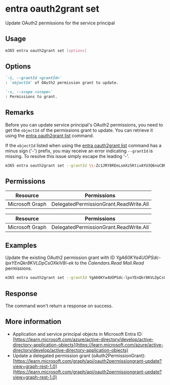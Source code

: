 
# entra oauth2grant set

Update OAuth2 permissions for the service principal

## Usage

```sh
m365 entra oauth2grant set [options]
```

## Options

```md definition-list
`-i, --grantId <grantId>`
: `objectId` of OAuth2 permission grant to update.

`-s, --scope <scope>`
: Permissions to grant.
```

<Global />

## Remarks

Before you can update service principal's OAuth2 permissions, you need to get the `objectId` of the permissions grant to update. You can retrieve it using the [entra oauth2grant list](./oauth2grant-list.mdx) command.

If the `objectId` listed when using the [entra oauth2grant list](./oauth2grant-list.mdx) command has a minus sign ('-') prefix, you may receive an error indicating `--grantId` is missing. To resolve this issue simply escape the leading '-'.  

```sh
m365 entra oauth2grant set --grantId \\-Zc1JRY8REeLxmXz5KtixAYU3Q6noCBPlhwGiX7pxmU
```

## Permissions
<Tabs>
  <TabItem value="Delegated">

  | Resource        | Permissions                            |
  |-----------------|----------------------------------------|
  | Microsoft Graph | DelegatedPermissionGrant.ReadWrite.All |

  </TabItem>
  <TabItem value="Application">

  | Resource        | Permissions                            |
  |-----------------|----------------------------------------|
  | Microsoft Graph | DelegatedPermissionGrant.ReadWrite.All |

  </TabItem>
</Tabs>

## Examples

Update the existing OAuth2 permission grant with ID _YgA60KYa4UOPSdc-lpxYEnQkr8KVLDpCsOXkiV8i-ek_ to the _Calendars.Read Mail.Read_ permissions.

```sh
m365 entra oauth2grant set --grantId YgA60KYa4UOPSdc-lpxYEnQkr8KVLDpCsOXkiV8i-ek --scope "Calendars.Read Mail.Read"
```

## Response

The command won't return a response on success.

## More information

- Application and service principal objects in Microsoft Entra ID: [https://learn.microsoft.com/azure/active-directory/develop/active-directory-application-objects](https://learn.microsoft.com/azure/active-directory/develop/active-directory-application-objects)
- Update a delegated permission grant (oAuth2PermissionGrant): [https://learn.microsoft.com/graph/api/oauth2permissiongrant-update?view=graph-rest-1.0](https://learn.microsoft.com/graph/api/oauth2permissiongrant-update?view=graph-rest-1.0)
